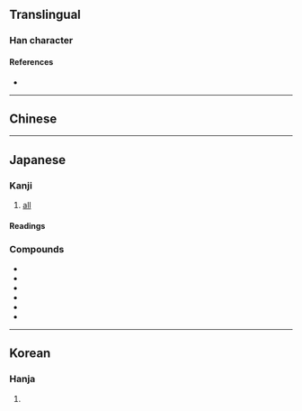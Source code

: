 {{character info/new}}
==Translingual==

===Han character===
{{Han char|rn=61|rad=心|as=08|sn=12|four=|canj=HHP|ids=⿱物心}}

====References====
* {{Han ref|kx=0392.030|dkj=10829|dj=0727.070|hdz=42311.080|uh=60E3|ud=24803}}

----

==Chinese==
{{zh-see|揔|v}}

----

==Japanese==

===Kanji===
{{ja-kanji|grade=n|rs=心08}}
# [[all]] 

====Readings====
{{ja-readings
|goon=す
|kanon=そう<そう
|kun=いそが-し.い, すべ-て, ふさ-
|nanori=おさむ, さい, のぶ, みち
}}

===Compounds===
* {{ja-r|助%惣%鱈|スケ%ソウ%ダラ|[[Alaska pollock]]|pos=''{{w|Alaska pollock|Theragra chalcogramma}}''}}
* {{ja-r|惣%嫁|そう%か|[[streetwalker]]}}
* {{ja-r|惣%構|そう%がまえ|[[outermost]] [[enclosure]] of a [[castle]] or [[fortress]]}}
* {{ja-r|惣%菜|そう%さい|[[side dish]]}}
* {{ja-r|惣%社|そう%しゃ|[[shrine]] [[enshrine|enshrining]] [[several]] [[god]]s}}
* {{ja-r|惣%領|そう%りょう|[[eldest]] [[child]]; pre-ritsuryo [[official]]}}

----

==Korean==

===Hanja===
{{ko-hanja|hangeul=총|eumhun=|rv=chong|mr=ch'ong|y=chong}}

# {{defn|lang=ko|sort=心08}}